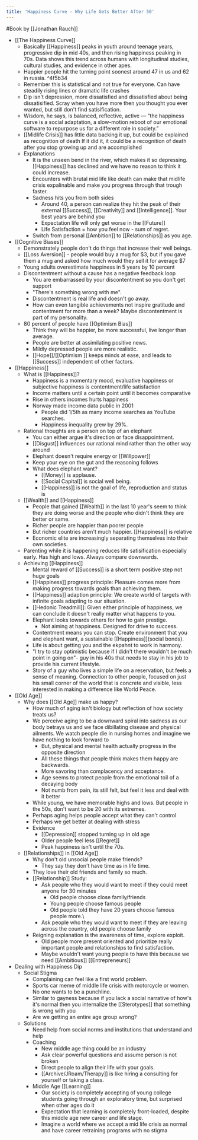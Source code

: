 ```yaml
---
title: 'Happiness Curve - Why Life Gets Better After 50'
---
```


#Book by [[Jonathan Rauch]]
- [[The Happiness Curve]]
    - Basically [[Happiness]] peaks in youth around teenage years, progressive dip in mid 40s, and then rising happiness peaking in 70s. Data shows this trend across humans with longitudinal studies, cultural studies, and evidence in other apes. 
    - Happier people hit the turning point soonest around 47 in us and 62 in russia.  ^4f5b34
    - Remember this is statistical and not true for everyone. Can have steadily rising lines or dramatic life crashes
    - Dip isn't depression, more dissatisfied and dissatisfied about being dissatisified. Scray when you have more then you thought you ever wanted, but still don't find satisification.
    - Wisdom, he says, is balanced, reflective, active — “the happiness curve is a social adaptation, a slow-motion reboot of our emotional software to repurpose us for a different role in society.”
    - [[Midlife Crisis]] has little data backing it up, but could be explained as recognition of death If it did it, it could be a recognition of death after you stop growing up and are accomplished
    - Explanations
        - It is the unseen bend in the river, which makes it so depressing. [[Happiness]] has declined and we have no reason to think it could increase.
        - Encounters with brutal mid life like death can make that midlife crisis expalinable and make you progress through that trough faster.
        - Sadness hits you from both sides
            - Around 40, a person can realize they hit the peak of their external [[Success]], [[Creativity]] and [[Intelligence]]. Your best years are behind you
            - Expectation life will only get worse in the [[Future]]
            - Life Satisfaction = how you feel now - sum of regret. 
        - Switch from personal [[Ambition]] to [[Relationships]] as you age.
- [[Cognitive Biases]]
    -  Demonstrately people don't do things that increase their well beings. 
    - [[Loss Aversion]] - people would buy a mug for $3, but if you gave them a mug and asked how much would they sell it for average $7
    - Young adults overestimate happiness in 5 years by 10 percent
    - Discontentment without a cause has a negative feedback loop
        - You are embarrassed by your discontentment so you don't get support 
        - "There's something wrong with me". 
        - Discontentment is real life and doesn't go away. 
        - How can even tangible achievements not inspire gratitude and contentment for more than a week? Maybe discontentment is part of my personality.
    - 80 percent of people have [[Optimism Bias]]
        - Think they will be happier, be more successful, live longer than average. 
        - People are better at assimilating positive news. 
        - Mildly depressed people are more realistic. 
        - [[Hope]]/[[Optimism ]] keeps minds at ease, and leads to [[Success]] independent of other factors.
- [[Happiness]]
    - What is [[Happiness]]?  
        - Happiness is a momentary mood, evaluative happiness or subjective happiness is contentment/life satisfaction
        - Income matters until a certain point until it becomes comparative
        - Rise in others incomes hurts happiness
        - Norway made income data public in 2001 
            - People did 1/5th as many income searches as YouTube searches. 
            - Happiness inequality grew by 29%. 
    - Rational thoughts are a person on top of an elephant
        - You can either argue it's direction or face disappointment. 
        - [[Disgust]] influences our rational mind rather than the other way around
        - Elephant doesn't require energy or [[Willpower]]
        - Keep your eye on the gut and the reasoning follows
        - What does elephant want? 
            - [[Money]] is applause. 
            - [[Social Capital]] is social well being. 
            - [[Happiness]] is not the goal of life, reproduction and status is
    - [[Wealth]] and [[Happiness]]
        - People that gained [[Wealth]] in the last 10 year's seem to think they are doing worse and the people who didn't think they are better or same. 
        - Richer people are happier than poorer people
        - But richer countries aren't much happier. [[Happiness]] is relative
        - Economic elite are increasingly separating themselves into their own societies.  
    - Parenting while it is happening reduces life satisification especially early. Has high and lows. Always compare downwards. 
    - Achieving [[Happiness]]
        - Mental reward of [[Success]] is a short term positive step not huge goals
        - [[Happiness]] progress principle: Pleasure comes more from making progress towards goals than achieving them. 
        - [[Happiness]] adaption principle: We create world of targets with infinite goals adapting to our situation. 
        - [[Hedonic Treadmill]]: Given either principle of happiness, we can conclude it doesn't really matter what happens to you. 
        - Elephant looks towards others for how to gain prestige. 
            - Not aiming at happiness. Designed for drive to success. 
        - Contentment means you can stop. Create environment that you and elephant want, a sustainable [[Happiness]](social bonds). 
        - Life is about getting you and the ekpahnt to work in harmony. 
        - "I try to stay optimistic because if I didn't there wouldn't be much point in going on"- guy in his 40s that needs to stay in his job to provide his current lifestyle. 
        - Story of a guy who lives a simple life on a reservation, but feels a sense of meaning. Connection to other people, focused on just his small corner of the world that is concrete and visible, less interested in making a difference like World Peace.
- [[Old Age]]
    - Why does [[Old Age]] make us happy?
        - How much of aging isn't biology but reflection of how society treats us? 
        - We perceive aging to be a downward spiral into sadness as our body betrays us and we face dibillating disease and physical ailments. We watch people die in nursing homes and imagine we have nothing to look forward to
            - But, physical and mental health actually progress in the opposite direction
            -  All these things that people think makes them happy are backwards. 
            - More savoring than complacency and acceptance. 
            - Age seems to protect people from the emotional toil of a decaying body
            - Not numb from pain, its still felt, but feel it less and deal with it better
        - While young, we have memorable highs and lows. But people in the 50s, don't want to be 20 with its extremes. 
        - Perhaps aging helps people accept what they can't control
        - Perhaps we get better at dealing with stress
        - Evidence
            - [[Depression]] stopped turning up in old age
            - Older people feel less [[Regret]]
            - Peak happiness isn't until the 70s. 
    - [[Relationships]] in [[Old Age]]
        - Why don't old unsocial people make friends? 
            - They say they don't have time as in life time. 
        - They love their old friends and family so much. 
        - [[Relationship]] Study: 
            - Ask people who they would want to meet if they could meet anyone for 30 minutes
                - Old people choose close family/friends
                - Young people choose famous people
                - Old people told they have 20 years choose famous people more.\
            - Ask people who they would want to meet if they are leaving across the country, old people choose family 
        - Reigning explanation is the awareness of time, explore exploit. 
            - Old people more present oriented and prioritize really important people and relationships to find satisfaction. 
            - Maybe wouldn't want young people to have this because we need [[Ambitious]] [[Entrepreneurs]]
- Dealing with Happiness Dip
    - Social Stigma
        - Complaining can feel like a first world problem.
        - Sports car meme of middle life crisis with motorcycle or women. No one wants to be a punchline. 
        - Similar to gayness because if you lack a social narrative of how's it's normal then you internalize the [[Sterotypes]] that something is wrong with you
        - Are we getting an entire age group wrong?
    - Solutions
        - Need help from social norms and institutions that understand and help
        - Coaching
            - New middle age thing could be an industry
            - Ask clear powerful questions and assume person is not broken
            - Direct people to align their life with your goals.
            - [[Archive/JRoam/Therapy]] is like hiring a consulting for yourself or taking a class.
        - Middle Age [[Learning]] 
            - Our society is completely accepting of young college students going through an exploratory time, but surprised when other ages do it
            - Expectation that learning is completely front-loaded, despite this middle age new career and life stage. 
            - Imagine a world where we accept a mid life crisis as normal and have career retraining programs with no stigma 
